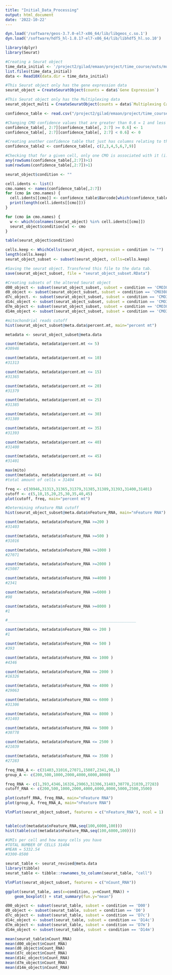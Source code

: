 ```yaml
---
title: "Initial_Data_Processing"
output: html_document
date: '2022-10-22'
---
```


```r

dyn.load('/software/geos-3.7.0-el7-x86_64/lib/libgeos_c.so.1')
dyn.load('/software/hdf5_hl-1.8.17-el7-x86_64/lib/libhdf5_hl.so.10')

library(dplyr)
library(Seurat)

#Creating a Seurat object
time_data_initial <- '/project2/gilad/emaan/project/time_course/outs/multi/count/raw_feature_bc_matrix'
list.files(time_data_initial) 
data <- Read10X(data.dir = time_data_initial)

#This Seurat object only has the gene expression data
seurat_object = CreateSeuratObject(counts = data$`Gene Expression`)

#This Seurat object only has the Multiplexing data
seurat_object_multi = CreateSeuratObject(counts = data$`Multiplexing Capture`)

confidence_table <- read.csv("/project2/gilad/emaan/project/time_course/outs/multi/multiplexing_analysis/assignment_confidence_table.csv")

#Changing CMO confidence values that are greater than 0.6 = 1 and less than 0.6 = 0. 
confidence_table[, 2:7][confidence_table[, 2:7] >= 0.6] <- 1
confidence_table[, 2:7][confidence_table[, 2:7] < 0.6] <- 0

#Creating another confidence table that just has columns relating to the time points.  
confidence_table2 <- confidence_table[, c(2,3,4,5,6,7,9)]

```

```r
#Checking that for a given cell, only one CMO is associated with it (i.e. the result should not be greater than 1)
any(rowSums(confidence_table[,2:7])>1)
sum(rowSums(confidence_table[,2:7])>1)
```

```r
seurat_object$condition <- ""

cell.idents <- list()
cmo.names <- names(confidence_table[,2:7])
for (cmo in cmo.names) {
  cell.idents[[cmo]] <- confidence_table$Barcode[which(confidence_table[[cmo]]==1)]
  print(length(cell.idents[[cmo]]))
}

```
```r
for (cmo in cmo.names) {
  w <- which(colnames(seurat_object) %in% cell.idents[[cmo]])
  seurat_object$condition[w] <- cmo
}
```

```r
table(seurat_object$condition)
```

```r
cells.keep <- WhichCells(seurat_object, expression = condition != "")
length(cells.keep)
seurat_object_subset <- subset(seurat_object, cells=cells.keep)

#Saving the seurat object. Transfered this file to the data tab. 
save(seurat_object_subset, file = "seurat_object_subset.RData")

#Creating subsets of the altered Seurat object
d00_object <- subset(seurat_object_subset, subset = condition == 'CMO301')
d0_object <- subset(seurat_object_subset, subset = condition == 'CMO308')
d7c_object. <- subset(seurat_object_subset, subset = condition == 'CMO311')
d14c_object <- subset(seurat_object_subset, subset = condition == 'CMO312')
d7m_object <- subset(seurat_object_subset, subset = condition == 'CMO309')
d14m_object <- subset(seurat_object_subset, subset = condition == 'CMO310')

```
```r
#mitochondrial reads cutoff
hist(seurat_object_subset@meta.data$percent.mt, main="percent mt")

metadata <- seurat_object_subset@meta.data

count(metadata, metadata$percent.mt <= 5)
#30946

count(metadata, metadata$percent.mt <= 10)
#31313

count(metadata, metadata$percent.mt <= 15)
#31365

count(metadata, metadata$percent.mt <= 20)
#31379

count(metadata, metadata$percent.mt <= 25)
#31385

count(metadata, metadata$percent.mt <= 30)
#31389

count(metadata, metadata$percent.mt <= 35)
#31393

count(metadata, metadata$percent.mt <= 40)
#31400

count(metadata, metadata$percent.mt <= 45)
#31401

max(mito)
count(metadata, metadata$percent.mt <= 84)
#total amount of cells = 31404

freq <- c(30946,31313,31365,31379,31385,31389,31393,31400,31401)
cutoff <- c(5,10,15,20,25,30,35,40,45)
plot(cutoff, freq, main="percent mt")

#Determining nFeature RNA cutoff
hist(seurat_object_subset@meta.data$nFeature_RNA, main="nFeature RNA")

count(metadata, metadata$nFeature_RNA >=200 )
#31403

count(metadata, metadata$nFeature_RNA >=500 )
#31016

count(metadata, metadata$nFeature_RNA >=1000 )
#27071

count(metadata, metadata$nFeature_RNA >=2000 )
#15087

count(metadata, metadata$nFeature_RNA >=4000 )
#2341

count(metadata, metadata$nFeature_RNA >=6000 )
#98

count(metadata, metadata$nFeature_RNA >=8000 )
#1

#________________________________________________________

count(metadata, metadata$nFeature_RNA <= 200 )
#1

count(metadata, metadata$nFeature_RNA <= 500 )
#393

count(metadata, metadata$nFeature_RNA <= 1000 )
#4346

count(metadata, metadata$nFeature_RNA <= 2000 )
#16326

count(metadata, metadata$nFeature_RNA <= 4000 )
#29063

count(metadata, metadata$nFeature_RNA <= 6000 )
#31306

count(metadata, metadata$nFeature_RNA <= 8000 )
#31403

count(metadata, metadata$nFeature_RNA <= 5000 )
#30778

count(metadata, metadata$nFeature_RNA <= 2500 )
#21039

count(metadata, metadata$nFeature_RNA <= 3500 )
#27283

freq_RNA_A <- c(31403,31016,27071,15087,2341,98,1)
group_A <- c(200,500,1000,2000,4000,6000,8000)

freq_RNA <- c(1,393,4346,16326,29063,31306,31403,30778,21039,27283)
cutoff_RNA <- c(200,500,1000,2000,4000,6000,8000,5000,2500,3500)

plot(cutoff_RNA, freq_RNA, main="nFeature RNA")
plot(group_A, freq_RNA_A, main="nFeature RNA")

VlnPlot(seurat_object_subset, features = c("nFeature_RNA"), ncol = 1)


table(cut(metadata$nFeature_RNA,seq(100,6000,100)))
hist(table(cut(metadata$nFeature_RNA,seq(100,6000,100))))


```

```r

#UMIs per cell and how many cells you have
#TOTAL NUMBER OF CELLS 31404
#MEAN = 5332.54
#3300-8500

seurat_table <- seurat_revised@meta.data
library(tibble)
seurat_table <- tibble::rownames_to_column(seurat_table, "cell")

VlnPlot(seurat_object_subset, features = c("nCount_RNA"))

ggplot(seurat_table, aes(x=condition, y=nCount_RNA)) + 
    geom_boxplot() + stat_summary(fun.y="mean")

d00_object <- subset(seurat_table, subset = condition == 'D00')
d0_object <- subset(seurat_table, subset = condition == 'D0')
d7c_object <- subset(seurat_table, subset = condition == 'D7c')
d14c_object <- subset(seurat_table, subset = condition == 'D14c')
d7m_object <- subset(seurat_table, subset = condition == 'D7m')
d14m_object <- subset(seurat_table, subset = condition == 'D14m')

mean(seurat_table$nCount_RNA)
mean(d00_object$nCount_RNA)
mean(d0_object$nCount_RNA)
mean(d7c_object$nCount_RNA)
mean(d14c_object$nCount_RNA)
mean(d7m_object$nCount_RNA)
mean(d14m_object$nCount_RNA)



 






```

